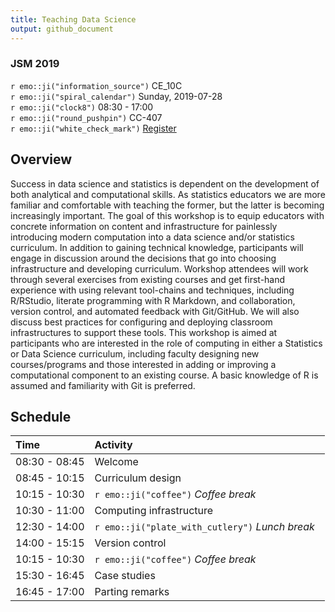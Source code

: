 ```yaml
---
title: Teaching Data Science
output: github_document
---
```


### JSM 2019

`r emo::ji("information_source")` CE_10C  
`r emo::ji("spiral_calendar")`    Sunday, 2019-07-28  
`r emo::ji("clock8")`             08:30 - 17:00  
`r emo::ji("round_pushpin")`      CC-407  
`r emo::ji("white_check_mark")`   [Register](https://www.amstat.org/EventDetail?Eventkey=JSM2019)

## Overview

Success in data science and statistics is dependent on the development of both analytical and computational skills. As statistics educators we are more familiar and comfortable with teaching the former, but the latter is becoming increasingly important. The goal of this workshop is to equip educators with concrete information on content and infrastructure for painlessly introducing modern computation into a data science and/or statistics curriculum. In addition to gaining technical knowledge, participants will engage in discussion around the decisions that go into choosing infrastructure and developing curriculum. Workshop attendees will work through several exercises from existing courses and get first-hand experience with using relevant tool-chains and techniques, including R/RStudio, literate programming with R Markdown, and collaboration, version control, and automated feedback with Git/GitHub. We will also discuss best practices for configuring and deploying classroom infrastructures to support these tools. This workshop is aimed at participants who are interested in the role of computing in either a Statistics or Data Science curriculum, including faculty designing new courses/programs and those interested in adding or improving a computational component to an existing course. A basic knowledge of R is assumed and familiarity with Git is preferred.

## Schedule

| Time          | Activity                                |
|:--------------|:----------------------------------------|
| 08:30 - 08:45 | Welcome                                 |
| 08:45 - 10:15 | Curriculum design                       |
| 10:15 - 10:30 | `r emo::ji("coffee")` *Coffee break*    |
| 10:30 - 11:00 | Computing infrastructure                |
| 12:30 - 14:00 | `r emo::ji("plate_with_cutlery")` *Lunch break*  |
| 14:00 - 15:15 | Version control                         |
| 10:15 - 10:30 | `r emo::ji("coffee")` *Coffee break*    |
| 15:30 - 16:45 | Case studies                            |
| 16:45 - 17:00 | Parting remarks                         |
